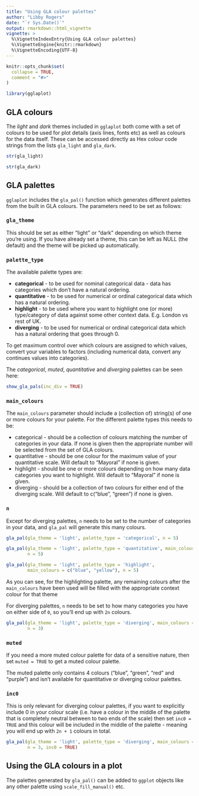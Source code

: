 ```yaml
---
title: "Using GLA colour palettes"
author: "Libby Rogers"
date: "`r Sys.Date()`"
output: rmarkdown::html_vignette
vignette: >
  %\VignetteIndexEntry{Using GLA colour palettes}
  %\VignetteEngine{knitr::rmarkdown}
  %\VignetteEncoding{UTF-8}
---
```


```r
knitr::opts_chunk$set(
  collapse = TRUE,
  comment = "#>"
)
```

```r
library(gglaplot)
```

## GLA colours

The *light* and *dark* themes included in `gglaplot` both come with a set of colours to be used for plot details (axis lines, fonts etc) as well as colours for the data itself. These can be accessed directly as Hex colour code strings from the lists `gla_light` and `gla_dark`.

```r
str(gla_light)
```

```r
str(gla_dark)
```

## GLA palettes

`gglaplot` includes the `gla_pal()` function which generates different palettes from the built in GLA colours. The parameters need to be set as follows:

### `gla_theme`

This should be set as either "light" or "dark" depending on which theme you're using. If you have already set a theme, this can be left as NULL (the default) and the theme will be picked up automatically.

### `palette_type`

The available palette types are:

* **categorical** - to be used for nominal categorical data - data has categories which don't have a natural ordering.
* **quantitative** - to be used for numerical or ordinal categorical data which has a natural ordering.
* **highlight** - to be used where you want to highlight one (or more) type/category of data against some other context data. E.g. London vs rest of UK.
* **diverging** - to be used for numerical or ordinal categorical data which has a natural ordering that goes through 0.

To get maximum control over which colours are assigned to which values, convert your variables to factors (including numerical data, convert any continues values into categories).

The *categorical*, *muted*, *quantitative* and *diverging* palettes can be seen here:

```r
show_gla_pals(inc_div = TRUE)
```


### `main_colours`

The `main_colours` parameter should include a (collection of) string(s) of one or more colours for your palette. For the different palette types this needs to be:

* categorical - should be a collection of colours matching the number of categories in your data. If none is given then the appropriate number will be selected from the set of GLA colours.
* quantitative - should be one colour for the maximum value of your quantitative scale. Will default to "Mayoral" if none is given.
* highlight - should be one or more colours depending on how many data categories you want to highlight. Will default to "Mayoral" if none is given.
* diverging - should be a collection of two colours for either end of the diverging scale. Will default to c("blue", "green") if none is given.

### `n`

Except for diverging palettes, `n` needs to be set to the number of categories in your data, and `gla_pal` will generate this many colours. 

```r
gla_pal(gla_theme = 'light', palette_type = 'categorical', n = 5)
```

```r
gla_pal(gla_theme = 'light', palette_type = 'quantitative', main_colours = 'green',
        n = 5)
```

```r
gla_pal(gla_theme = 'light', palette_type = 'highlight', 
        main_colours = c("blue", "yellow"), n = 5)
```

As you can see, for the highlighting palette, any remaining colours after the `main_colours` have been used will be filled with the appropriate context colour for that theme

For diverging palettes, `n` needs to be set to how many categories you have on either side of `0`, so you'll end up with `2n` colours.

```r
gla_pal(gla_theme = 'light', palette_type = 'diverging', main_colours = c('red','yellow'),
        n = 3)
```

### `muted`

If you need a more muted colour palette for data of a sensitive nature, then set `muted = TRUE` to get a muted colour palette.

The muted palette only contains 4 colours ("blue", "green", "red" and "purple") and isn't available for quantitative or diverging colour palettes.

### `inc0`

This is only relevant for diverging colour palettes, if you want to explicitly include 0  in your colour scale (i.e. have a colour in the middle of the palette that is completely neutral between to two ends of the scale) then set `inc0 = TRUE` and this colour will be included in the middle of the palette - meaning you will end up with `2n + 1` colours in total.

```r
gla_pal(gla_theme = 'light', palette_type = 'diverging', main_colours = c('red','yellow'),
        n = 3, inc0 = TRUE)
```

## Using the GLA colours in a plot

The palettes generated by `gla_pal()` can be added to `ggplot` objects like any other palette using `scale_fill_manual()` etc. 





